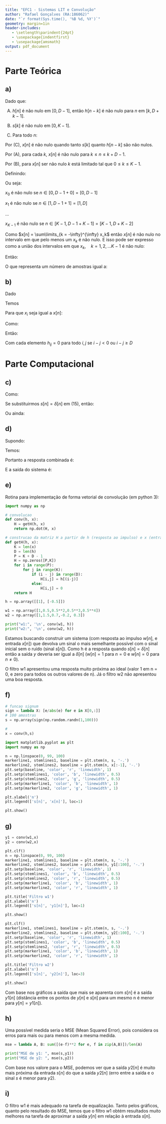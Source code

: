 ```yaml
---
title: "EFC1 - Sistemas LIT e Convolução"
author: "Rafael Gonçalves (RA:186062)"
date: "`r format(Sys.time(), '%B %d, %Y')`"
geometry: margin=1in
header-includes:
   - \setlength\parindent{24pt}
   - \usepackage{indentfirst}
   - \usepackage{amsmath}
output: pdf_document
---
```


# Parte Teórica

## a)

Dado que:

(A) $h[n]$ é não nulo em $[0, D-1]$, então $h[n-k]$ é não nulo para $n$ em $[k, D+k-1]$.

(B) $s[k]$ é não nulo em $[0, K-1]$.

(C) Para todo $n$:
\begin{align*}
    x[n]  =  \sum \limits_{k = -\infty}^{\infty}s[k]h[n-k]
\end{align*}

Por (C), $x[n]$ é não nulo quando tanto $s[k]$ quanto $h[n-k]$ são não nulos.

Por (A), para cada $k$, $x[n]$ é não nulo para $k \leq n \leq k + D-1$.

Por (B), para $x[n]$ ser não nulo $k$ está limitado tal que $0 \leq k \leq K -1$.
\hfill\break

Definindo:
\begin{equation}
    x_k[n, k], \quad k \leq n \leq D - 1 + k \quad \text{ e } \quad k = 1, 2, ..., K-1
\end{equation}

Ou seja:

$x_0$ é não nulo se $n \in [0, D - 1 + 0] = [0, D - 1]$

$x_1$ é não nulo se $n \in [1, D - 1 + 1] = [1, D]$

$...$

$x_{K-1}$ é não nulo se $n \in [K-1, D - 1 + K - 1] = [K-1, D + K - 2]$
\hfill\break

Como $x[n] = \sum\limits_{k = -\infty}^{\infty} x_k$ então $x[n]$ é não nulo no intervalo em que pelo menos um $x_k$ é não nulo. E isso pode ser expresso como a união dos intervalos em que $x_k, \quad k = 1, 2, ... K-1$ é não nulo:

\begin{equation}
    n = [0, D-1] \cup [1, D -1 +1] \cup ... \cup [K - 1, D - 1 + K - 1]
\end{equation}

Então:

\begin{equation}
    0 \leq n \leq K + D - 2
\end{equation}

O que representa um número de amostras igual a:

\begin{equation}
P = K + D - 1
\end{equation}

## b)

Dado 
\begin{equation}
    \mathbf{x} = \mathbf{Hs}
\end{equation}
\begin{equation}
\mathbf{x} = [ x_0, x_1, ... x_{P-1}]^{T}
\end{equation}

\begin{center}
$\mathbf{x} \in \mathbb{R}^{P \times 1}, \quad \mathbf{H} \in \mathbb{R}^{P \times K}, \quad \mathbf{s} \in \mathbb{R}^{K \times 1}$
\end{center}

Temos
\begin{equation}
x_{i} = \sum\limits_{k = 0}^{K-1}h_{ik}s_k, \quad i = 0, 1, ... P-1
\end{equation}

Para que $x_i$ seja igual a $x[n]$:

\begin{equation}
x_{i} = \sum\limits_{k = 0}^{K-1}h_{ik}s_k = \sum \limits_{k = -\infty}^{\infty}s[k]h[n-k] = x[n]
\end{equation}

Como:
\begin{equation}
\sum \limits_{k = -\infty}^{-1}s[k]h[n-k] = \sum \limits_{k = K}^{\infty}s[k]h[n-k] = 0
\end{equation}

\begin{equation}
s_k = s[k]
\end{equation}

Então:

\begin{equation}
x_{i} = \sum \limits_{k = 0}^{K-1}h_{ik}s[k] = \sum \limits_{k = 0}^{K-1}h[n-k]s[k] = x[n]
\end{equation}

\begin{equation}
h_{ik} = h[n - k],  \quad i = n
\end{equation}

\begin{equation}
\mathbf{H} =
\begin{bmatrix}
  h[0 - 0] & h[0 - 1] & \cdots  & h[0 - (K - 1)] \\
  h[1 - 0] & h[1 - 1] & \cdots  & h[1 - (K - 1)] \\
  \vdots   & \vdots & \ddots & \vdots \\
  h[P - 1 - 0] & h[P - 1 - 1] & \cdots  & h[P - 1 - (K - 1)] \\
\end{bmatrix}
\end{equation}
\break

\begin{equation}
\mathbf{H} =
\begin{bmatrix}
  h[0] & h[- 1] & \cdots  & h[1 - K] \\
  h[1] & h[0] & \cdots  & h[2 - K] \\
  \vdots   & \vdots & \ddots & \vdots \\
  h[P - 1] & h[P - 2] & \cdots  & h[P - K] \\
\end{bmatrix}
\end{equation}
\break

Com cada elemento $h_{ij} = 0$ para todo $i, j$ se $i - j < 0$ ou $i - j \geq D$

\break\vfill

# Parte Computacional

## c)

Como:

\begin{equation}
x[n] = s[n] - 0.5 s[n-1]
\end{equation}

Se substituirmos $s[n] = \delta[n]$ em (15), então:

\begin{equation}
h[n] = \delta[n] - 0.5 \delta [n - 1]
\end{equation}

Ou ainda:

\begin{equation}
\mathbf{h} = [ 1, -0.5]
\end{equation}

## d)

Supondo: 

\begin{equation}
\mathbf{y} = \mathbf{W}\mathbf{x} = \mathbf{s}
\end{equation}

\begin{equation}
\mathbf{x} = \mathbf{H}\mathbf{s}
\end{equation}

Temos:

\begin{equation}
\mathbf{y} = \mathbf{W}\mathbf{H}\mathbf{s} = \mathbf{s}
\end{equation}

Portanto a resposta combinada é:

\begin{equation}
\mathbf{W}\mathbf{H} = \mathbf{I} = 
\begin{bmatrix}
    1 & 0 & \cdots & 0 \\
    0 & 1 & \cdots & 0 \\
    \vdots &\vdots & \ddots & \vdots \\
    0 & 0 & \cdots & 1 \\
\end{bmatrix}
\end{equation}

E a saída do sistema é:

\begin{equation}
    \mathbf{y} = \mathbf{I} \mathbf{s} = \mathbf{s}
\end{equation}

\break\vfill

## e)

Rotina para implementação de forma vetorial de convolução (em python 3):
```python
import numpy as np

# convolucao
def conv(h, x):
    H = getH(h, x)
    return np.dot(H, x)

# construcao da matriz H a partir de h (resposta ao impulso) e x (entrada)
def getH(h, x):
    K = len(x)
    D = len(h)
    P = K + D - 1
    H = np.zeros([P,K])
    for i in range(P):
        for j in range(K):
            if (i - j) in range(D):
                H[i,j] = h[(i-j)]
            else:
                H[i,j] = 0
    return H
```

```python
h = np.array([[1], [-0.5]])

w1 = np.array([1,0.5,0.5**2,0.5**3,0.5**4])
w2 = np.array([1,1.5,0.7,-0.2, 0.3])
```

```python
print("w1:", '\n', conv(w1, h))
print("w2:", '\n', conv(w2, h))
```

Estamos buscando construir um sistema (com resposta ao impulso $w[n]$, e entrada $x[n]$) que devolva um sinal o mais semelhante possível com o sinal inicial sem o ruído (sinal $s[n]$). Como h é a resposta quando $s[n] = \delta[n]$ então a saída $y$ deveria ser igual a $\delta[n]$ ($w[n] = 1$ para $n = 0$ e $w[n] = 0$ para $n \neq 0$).

O filtro w1 apresentou uma resposta muito próxima ao ideal (valor 1 em n = 0, e zero para todos os outros valores de n). Já o filtro w2 não apresentou uma boa resposta.

\break\vfill

## f)
```python
# funcao signum
sign = lambda X: [e/abs(e) for e in X[0,:]]
# 100 amostras
s = np.array(sign(np.random.randn(1,100)))

#
x = conv(h,s)
```

```python
import matplotlib.pyplot as plt
import numpy as np

n = np.linspace(0, 99, 100)
markerline1, stemlines1, baseline = plt.stem(n, s, '-.')
markerline2, stemlines2, baseline = plt.stem(n, x[:-1], '-.')
plt.setp(baseline, 'color', 'r', 'linewidth', 1)
plt.setp(stemlines1, 'color', 'b', 'linewidth', 0.5)
plt.setp(stemlines2, 'color', 'g', 'linewidth', 0.5)
plt.setp(markerline1, 'color', 'b', 'linewidth', 1)
plt.setp(markerline2, 'color', 'g', 'linewidth', 1)

plt.xlabel('n')
plt.legend(['s[n]', 'x[n]'], loc=1)

plt.show()
```

## g)

```python
y1 = conv(w1,x)
y2 = conv(w2,x)
```

```python
plt.clf()
n = np.linspace(0, 99, 100)
markerline1, stemlines1, baseline = plt.stem(n, s, '-.')
markerline2, stemlines2, baseline = plt.stem(n, y1[:100], '-.')
plt.setp(baseline, 'color', 'r', 'linewidth', 1)
plt.setp(stemlines1, 'color', 'b', 'linewidth', 0.5)
plt.setp(stemlines2, 'color', 'r', 'linewidth', 0.5)
plt.setp(markerline1, 'color', 'b', 'linewidth', 1)
plt.setp(markerline2, 'color', 'r', 'linewidth', 1)

plt.title('Filtro w1')
plt.xlabel('n')
plt.legend(['s[n]', 'y1[n]'], loc=1)

plt.show()
```
```python
plt.clf()
markerline1, stemlines1, baseline = plt.stem(n, s, '-.')
markerline2, stemlines2, baseline = plt.stem(n, y2[:100], '-.')
plt.setp(baseline, 'color', 'r', 'linewidth', 1)
plt.setp(stemlines1, 'color', 'b', 'linewidth', 0.5)
plt.setp(stemlines2, 'color', 'r', 'linewidth', 0.5)
plt.setp(markerline1, 'color', 'b', 'linewidth', 1)
plt.setp(markerline2, 'color', 'r', 'linewidth', 1)

plt.title('Filtro w2')
plt.xlabel('n')
plt.legend(['s[n]', 'y2[n]'], loc=3)

plt.show()
```
Com base nos gráficos a saída que mais se aparenta com $s[n]$ é a saída $y1[n]$ (distância entre os pontos de $y[n]$ e $s[n]$ para um mesmo n é menor para $y[n] = y1[n]$).

## h)

Uma possível medida seria o MSE (Mean Squared Error), pois considera os erros para mais ou para menos com a mesma medida.
\begin{equation}
E = \frac{1}{N}\sum\limits_{i = 0}^{N}(s_i - y_i)^2
\end{equation}

```python
mse = lambda A, B: sum([(e-f)**2 for e, f in zip(A,B)])/len(A)

print("MSE de y1: ", mse(s,y1))
print("MSE de y2: ", mse(s,y2))
```

Com base nos valore para o MSE, podemos ver que a saída $y2[n]$ é muito mais próxima da entrada $s[n]$ do que a saída $y2[n]$ (erro entre a saída e o sinal $s$ é menor para $y2$).

## i)

O filtro w1 é mais adequado na tarefa de equalização. Tanto pelos gráficos, quanto pelo resultado do MSE, temos que o filtro $w1$ obtém resultados muito melhores na tarefa de aproximar a saída $y[n]$ em relação à entrada $s[n]$.
